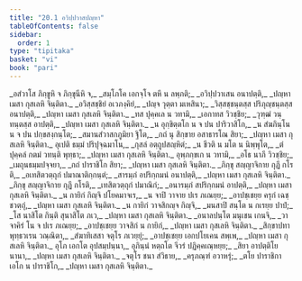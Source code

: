 ```yaml
---
title: "20.1 อวิปฺปวาสปญฺหา"
tableOfContents: false
sidebar:
  order: 1
type: "tipitaka"
basket: "vi"
book: "pari"
---
```



<DynamicBreadcrumb />

<Division number="479" book="pari">

<Paragraph number="2342" type="verses" book="pari">
_อสํวาโส ภิกฺขูหิ จ ภิกฺขุนีหิ จ,_  
_สมฺโภโค เอกจฺโจ ตหึ น ลพฺภติ;_  
_อวิปฺปวาเสน อนาปตฺติ,_  
_ปญฺหา เมสา กุสเลหิ จินฺติตา._  

</Paragraph>

<Paragraph number="2343" type="verses" book="pari">
_อวิสฺสชฺชิยํ อเวภงฺคิยํ,_  
_ปญฺจ วุตฺตา มเหสินา;_  
_วิสฺสชฺชนฺตสฺส ปริภุญฺชนฺตสฺส อนาปตฺติ,_  
_ปญฺหา เมสา กุสเลหิ จินฺติตา._  

</Paragraph>

<Paragraph number="2344" type="verses" book="pari">
_ทส ปุคฺคเล น วทามิ,_  
_เอกาทส วิวชฺชิย;_  
_วุฑฺฒํ วนฺทนฺตสฺส อาปตฺติ,_  
_ปญฺหา เมสา กุสเลหิ จินฺติตา._  

</Paragraph>

<Paragraph number="2345" type="verses" book="pari">
_น อุกฺขิตฺตโก น จ ปน ปาริวาสิโก,_  
_น สํฆภินฺโน น จ ปน ปกฺขสงฺกนฺโต;_  
_สมานสํวาสกภูมิยา ฐิโต,_  
_กถํ นุ สิกฺขาย อสาธารโณ สิยา;_  
_ปญฺหา เมสา กุสเลหิ จินฺติตา._  

</Paragraph>

<Paragraph number="2346" type="verses" book="pari">
อุเปติ ธมฺมํ ปริปุจฺฉมาโน,_  
_กุสลํ อตฺถูปสญฺหิตํ;_  
_น ชีวติ น มโต น นิพฺพุโต,_  
_ตํ ปุคฺคลํ กตมํ วทนฺติ พุทฺธา;_  
_ปญฺหา เมสา กุสเลหิ จินฺติตา._  

</Paragraph>

<Paragraph number="2347" type="verses" book="pari">
อุพฺภกฺขเก น วทามิ,_  
_อโธ นาภึ วิวชฺชิย;_  
_เมถุนธมฺมปจฺจยา,_  
_กถํ ปาราชิโก สิยา;_  
_ปญฺหา เมสา กุสเลหิ จินฺติตา._  

</Paragraph>

<Paragraph number="2348" type="verses" book="pari">
_ภิกฺขุ สญฺญาจิกาย กุฏึ กโรติ,_  
_อเทสิตวตฺถุกํ ปมาณาติกฺกนฺตํ;_  
_สารมฺภํ อปริกฺกมนํ อนาปตฺติ,_  
_ปญฺหา เมสา กุสเลหิ จินฺติตา._  

</Paragraph>

<Paragraph number="2349" type="verses" book="pari">
_ภิกฺขุ สญฺญาจิกาย กุฏึ กโรติ,_  
_เทสิตวตฺถุกํ ปมาณิกํ;_  
_อนารมฺภํ สปริกฺกมนํ อาปตฺติ,_  
_ปญฺหา เมสา กุสเลหิ จินฺติตา._  

</Paragraph>

<Paragraph number="2350" type="verses" book="pari">
_น กายิกํ กิญฺจิ ปโยคมาจเร,_  
_น จาปิ วาจาย ปเร ภเณยฺย;_  
_อาปชฺเชยฺย ครุกํ เฉชฺชวตฺถุํ,_  
_ปญฺหา เมสา กุสเลหิ จินฺติตา._  

</Paragraph>

<Paragraph number="2351" type="verses" book="pari">
_น กายิกํ วาจสิกญฺจ กิญฺจิ,_  
_มนสาปิ สนฺโต น กเรยฺย ปาปํ;_  
_โส นาสิโต กินฺติ สุนาสิโต ภเว,_  
_ปญฺหา เมสา กุสเลหิ จินฺติตา._  

</Paragraph>

<Paragraph number="2352" type="verses" book="pari">
_อนาลปนฺโต มนุเชน เกนจิ,_  
_วาจาคิรํ โน จ ปเร ภเณยฺย;_  
_อาปชฺเชยฺย วาจสิกํ น กายิกํ,_  
_ปญฺหา เมสา กุสเลหิ จินฺติตา._  

</Paragraph>

<Paragraph number="2353" type="verses" book="pari">
_สิกฺขาปทา พุทฺธวเรน วณฺณิตา,_  
_สํฆาทิเสสา จตุโร ภเวยฺยุํ;_  
_อาปชฺเชยฺย เอกปโยเคน สพฺเพ,_  
_ปญฺหา เมสา กุสเลหิ จินฺติตา._  

</Paragraph>

<Paragraph number="2354" book="pari">
อุโภ เอกโต อุปสมฺปนฺนา,_  
อุภินฺนํ หตฺถโต จีวรํ ปฏิคฺคเณฺหยฺย;_  
_สิยา อาปตฺติโย นานา,_  
_ปญฺหา เมสา กุสเลหิ จินฺติตา._  

</Paragraph>

<Paragraph number="2355" type="verses" book="pari">
_จตุโร ชนา สํวิธาย,_  
_ครุภณฺฑํ อวาหรุํ;_  
_ตโย ปาราชิกา เอโก น ปาราชิโก,_  
_ปญฺหา เมสา กุสเลหิ จินฺติตา._
</Paragraph>
</Division>